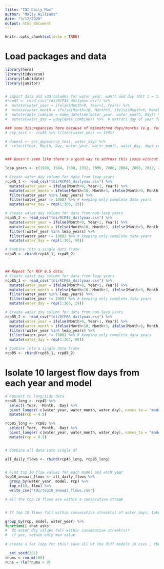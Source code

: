 ```yaml
---
title: "TDI Daily Max"
author: "Molly Williams"
date: "3/12/2020"
output: html_document
---
```


```r
knitr::opts_chunk$set(echo = TRUE)
```



# Load packages and data

```r

library(here)
library(tidyverse)
library(lubridate)
library(janitor)


# import data and add columns for water year, month and day (Oct 1 = 1, Nov 1 = 32 etc through 365-66 for each year)
#rcp45 <- read_csv("tdi/RCP45_dailymax.csv") %>% 
#  mutate(water_year = ifelse(Month>9, Year+1, Year)) %>% 
#  mutate(water_month = ifelse(Month<10, Month+3, ifelse(Month>9, Month-9, Month))) %>% 
#  mutate(date_combine = make_datetime(water_year, water_month, Day)) %>% 
#  mutate(water_day = yday(date_combine)) %>%  # extract day of year from combined date

### some discrepancies here because of mismatched days/months (e.g. for 1981 water day 60 is duplicated); check dupes:
# rcp_test <- rcp45 %>% filter(water_year == 1985)

# dupes5 <- get_dupes(rcp_test, water_day) %>% 
#  select(Year, Month, Day, water_year, water_month, water_day, dupe_count)


### Doesn't seem like there's a good way to address this issue without over-manipulating the dates, so going to try a different method. It's not the most elegant, but it works:

leap_years <- c(1980, 1984, 1988, 1992, 1996, 2000, 2004, 2008, 2012, 2016, 2020, 2024, 2028, 2032, 2036, 2040, 2044, 2048, 2052, 2056, 2060, 2064, 2068, 2072, 2076, 2080, 2084, 2088, 2092, 2096)

# Create water day column for data from leap years
rcp45_1 <- read_csv("tdi/RCP45_dailymax.csv") %>% 
  mutate(water_year = ifelse(Month>9, Year+1, Year)) %>% 
  mutate(water_month = ifelse(Month<10, Month+3, ifelse(Month>9, Month-9, Month))) %>% 
  filter(water_year %in% leap_years) %>%
  filter(water_year != 1980) %>% # keeping only complete data years
  mutate(water_day = rep(1:366, 29)) 

# Create water day column for data from non-leap years
rcp45_2 <- read_csv("tdi/RCP45_dailymax.csv") %>% 
  mutate(water_year = ifelse(Month>9, Year+1, Year)) %>% 
  mutate(water_month = ifelse(Month<10, Month+3, ifelse(Month>9, Month-9, Month))) %>% 
  filter(!water_year %in% leap_years) %>% 
  filter(water_year != 1980) %>% # keeping only complete data years
  mutate(water_day = rep(1:365, 90))

# Combine into a single data frame
rcp45 <- rbind(rcp45_1, rcp45_2)



## Repeat for RCP 8.5 data: 
# Create water day column for data from leap years
rcp85_1 <- read_csv("tdi/RCP85_dailymax.csv") %>% 
  mutate(water_year = ifelse(Month>9, Year+1, Year)) %>% 
  mutate(water_month = ifelse(Month<10, Month+3, ifelse(Month>9, Month-9, Month))) %>% 
  filter(water_year %in% leap_years) %>%
  filter(water_year != 1980) %>% # keeping only complete data years
  mutate(water_day = rep(1:366, 29)) 

# Create water day column for data from non-leap years
rcp85_2 <- read_csv("tdi/RCP85_dailymax.csv") %>% 
  mutate(water_year = ifelse(Month>9, Year+1, Year)) %>% 
  mutate(water_month = ifelse(Month<10, Month+3, ifelse(Month>9, Month-9, Month))) %>% 
  filter(!water_year %in% leap_years) %>% 
  filter(water_year != 1980) %>% # keeping only complete data years
  mutate(water_day = rep(1:365, 90)) 

# Combine into a single data frame
rcp85 <- rbind(rcp85_1, rcp85_2)

```



# Isolate 10 largest flow days from each year and model

```r

# Convert to long/tidy data
rcp45_long <- rcp45 %>% 
  select(-Year, -Month, -Day) %>% 
  pivot_longer(-c(water_year, water_month, water_day), names_to = "model", values_to = "flow") %>% 
  mutate(rcp = 4.5)

rcp85_long <- rcp85 %>% 
  select(-Year, -Month, -Day) %>% 
  pivot_longer(-c(water_year, water_month, water_day), names_to = "model", values_to = "flow") %>% 
  mutate(rcp = 8.5)


# Combine all data into single df

all_daily_flows <- rbind(rcp45_long, rcp85_long)


# Find top 10 flow values for each model and each year
top10_annual_flows <- all_daily_flows %>% 
  group_by(water_year, model, rcp) %>% 
  top_n(10, flow) %>% 
  write_csv("tdi/top10_annual_flows.csv")

# all the top 10 flows are within a consecutive streak 


# If top 10 flows fall within consecutive streak(s) of water_days, take only the highest value from each streak

group_by(rcp, model, water_year) %>% 
function() that asks:
#  do water_day values fall within consecutive streak(s)?
#  if yes, retain only max value
  
# create a for loop for this? save all of the diff models in csvs , then re-import perform the operations on them

  set.seed(201)
rnums = rnorm(100)
runs = rle(rnums > 0)
  
  
```


